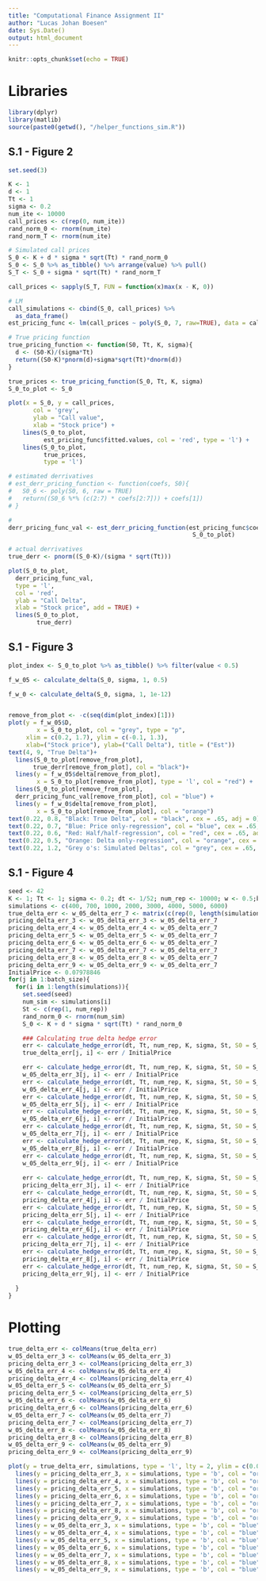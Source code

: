 ```yaml
---
title: "Computational Finance Assignment II"
author: "Lucas Johan Boesen"
date: Sys.Date()
output: html_document
---
```


```r
knitr::opts_chunk$set(echo = TRUE)
```

# Libraries
```r
library(dplyr)
library(matlib)
source(paste0(getwd(), "/helper_functions_sim.R"))
```

## S.1 - Figure 2
```r
set.seed(3)

K <- 1
d <- 1
Tt <- 1
sigma <- 0.2
num_ite <- 10000
call_prices <- c(rep(0, num_ite))
rand_norm_0 <- rnorm(num_ite)
rand_norm_T <- rnorm(num_ite)

# Simulated call prices
S_0 <- K + d * sigma * sqrt(Tt) * rand_norm_0
S_0 <- S_0 %>% as_tibble() %>% arrange(value) %>% pull()
S_T <- S_0 + sigma * sqrt(Tt) * rand_norm_T

call_prices <- sapply(S_T, FUN = function(x)max(x - K, 0))

# LM
call_simulations <- cbind(S_0, call_prices) %>% 
  as_data_frame()
est_pricing_func <- lm(call_prices ~ poly(S_0, 7, raw=TRUE), data = call_simulations)

# True pricing function
true_pricing_function <- function(S0, Tt, K, sigma){
  d <- (S0-K)/(sigma*Tt)
  return((S0-K)*pnorm(d)+sigma*sqrt(Tt)*dnorm(d))
}

true_prices <- true_pricing_function(S_0, Tt, K, sigma)
S_0_to_plot <- S_0 

plot(x = S_0, y = call_prices, 
       col = 'grey',
       ylab = "Call value",
       xlab = "Stock price") + 
    lines(S_0_to_plot, 
          est_pricing_func$fitted.values, col = 'red', type = 'l') + 
    lines(S_0_to_plot, 
          true_prices, 
          type = 'l')

# estimated derrivatives
# est_derr_pricing_function <- function(coefs, S0){
#   S0_6 <- poly(S0, 6, raw = TRUE)
#   return((S0_6 %*% (c(2:7) * coefs[2:7])) + coefs[1])
# }

# 
derr_pricing_func_val <- est_derr_pricing_function(est_pricing_func$coefficients[-1],
                                                    S_0_to_plot)

# actual derrivatives
true_derr <- pnorm((S_0-K)/(sigma * sqrt(Tt)))

plot(S_0_to_plot, 
  derr_pricing_func_val, 
  type = 'l',
  col = 'red',
  ylab = "Call Delta",
  xlab = "Stock price", add = TRUE) + 
  lines(S_0_to_plot,
        true_derr)
```

## S.1 - Figure 3
```r
plot_index <- S_0_to_plot %>% as_tibble() %>% filter(value < 0.5)

f_w_05 <- calculate_delta(S_0, sigma, 1, 0.5)

f_w_0 <- calculate_delta(S_0, sigma, 1, 1e-12)


remove_from_plot <- -c(seq(dim(plot_index)[1]))
plot(y = f_w_05$D, 
        x = S_0_to_plot, col = "grey", type = "p",
     xlim = c(0.2, 1.7), ylim = c(-0.1, 1.3), 
     xlab=("Stock price"), ylab=("Call Delta"), title = ("Est"))
text(4, 9, "True Delta")+ 
  lines(S_0_to_plot[remove_from_plot],
       true_derr[remove_from_plot], col = "black")+ 
  lines(y = f_w_05$delta[remove_from_plot], 
        x = S_0_to_plot[remove_from_plot], type = 'l', col = "red") +
  lines(S_0_to_plot[remove_from_plot], 
  derr_pricing_func_val[remove_from_plot], col = "blue") + 
  lines(y = f_w_0$delta[remove_from_plot], 
        x = S_0_to_plot[remove_from_plot], col = "orange")
text(0.22, 0.8, "Black: True Delta", col = "black", cex = .65, adj = 0)
text(0.22, 0.7, "Blue: Price only-regression", col = "blue", cex = .65, adj = 0)
text(0.22, 0.6, "Red: Half/half-regression", col = "red", cex = .65, adj = 0)
text(0.22, 0.5, "Orange: Delta only-regression", col = "orange", cex = .65, adj = 0)
text(0.22, 1.2, "Grey o's: Simulated Deltas", col = "grey", cex = .65, adj = 0)
```

## S.1 - Figure 4
```r
seed <- 42
K <- 1; Tt <- 1; sigma <- 0.2; dt <- 1/52; num_rep <- 10000; w <- 0.5;batch_size <- 10
simulations <- c(400, 700, 1000, 2000, 3000, 4000, 5000, 6000)
true_delta_err <- w_05_delta_err_7 <- matrix(c(rep(0, length(simulations)*batch_size)), ncol = length(simulations))
pricing_delta_err_3 <- w_05_delta_err_3 <- w_05_delta_err_7
pricing_delta_err_4 <- w_05_delta_err_4 <- w_05_delta_err_7
pricing_delta_err_5 <- w_05_delta_err_5 <- w_05_delta_err_7
pricing_delta_err_6 <- w_05_delta_err_6 <- w_05_delta_err_7
pricing_delta_err_7 <- w_05_delta_err_7 <- w_05_delta_err_7
pricing_delta_err_8 <- w_05_delta_err_8 <- w_05_delta_err_7
pricing_delta_err_9 <- w_05_delta_err_9 <- w_05_delta_err_7
InitialPrice <- 0.07978846
for(j in 1:batch_size){
  for(i in 1:length(simulations)){
    set.seed(seed)
    num_sim <- simulations[i]
    St <- c(rep(1, num_rep))
    rand_norm_0 <- rnorm(num_sim)
    S_0 <- K + d * sigma * sqrt(Tt) * rand_norm_0

    ### Calculating true delta hedge error
    err <- calculate_hedge_error(dt, Tt, num_rep, K, sigma, St, S0 = S_0, true_delta, pol_degree = 7, seed = seed)
    true_delta_err[j, i] <- err / InitialPrice

    err <- calculate_hedge_error(dt, Tt, num_rep, K, sigma, St, S0 = S_0, calculate_delta, pol_degree = 3, w = 0.5, seed = seed)
    w_05_delta_err_3[j, i] <- err / InitialPrice
    err <- calculate_hedge_error(dt, Tt, num_rep, K, sigma, St, S0 = S_0, calculate_delta, pol_degree = 4, w = 0.5, seed = seed)
    w_05_delta_err_4[j, i] <- err / InitialPrice
    err <- calculate_hedge_error(dt, Tt, num_rep, K, sigma, St, S0 = S_0, calculate_delta, pol_degree = 5, w = 0.5, seed = seed)
    w_05_delta_err_5[j, i] <- err / InitialPrice
    err <- calculate_hedge_error(dt, Tt, num_rep, K, sigma, St, S0 = S_0, calculate_delta, pol_degree = 6, w = 0.5, seed = seed)
    w_05_delta_err_6[j, i] <- err / InitialPrice
    err <- calculate_hedge_error(dt, Tt, num_rep, K, sigma, St, S0 = S_0, calculate_delta, pol_degree = 7, w = 0.5, seed = seed)
    w_05_delta_err_7[j, i] <- err / InitialPrice
    err <- calculate_hedge_error(dt, Tt, num_rep, K, sigma, St, S0 = S_0, calculate_delta, pol_degree = 8, w = 0.5, seed = seed)
    w_05_delta_err_8[j, i] <- err / InitialPrice
    err <- calculate_hedge_error(dt, Tt, num_rep, K, sigma, St, S0 = S_0, calculate_delta, pol_degree = 9, w = 0.5, seed = seed)
    w_05_delta_err_9[j, i] <- err / InitialPrice
    
    err <- calculate_hedge_error(dt, Tt, num_rep, K, sigma, St, S0 = S_0, calculate_delta_price, pol_degree = 3, seed = seed)
    pricing_delta_err_3[j, i] <- err / InitialPrice
    err <- calculate_hedge_error(dt, Tt, num_rep, K, sigma, St, S0 = S_0, calculate_delta_price, pol_degree = 4, seed = seed)
    pricing_delta_err_4[j, i] <- err / InitialPrice
    err <- calculate_hedge_error(dt, Tt, num_rep, K, sigma, St, S0 = S_0, calculate_delta_price, pol_degree = 5, seed = seed)
    pricing_delta_err_5[j, i] <- err / InitialPrice
    err <- calculate_hedge_error(dt, Tt, num_rep, K, sigma, St, S0 = S_0, calculate_delta_price, pol_degree = 6, seed = seed)
    pricing_delta_err_6[j, i] <- err / InitialPrice
    err <- calculate_hedge_error(dt, Tt, num_rep, K, sigma, St, S0 = S_0, calculate_delta_price, pol_degree = 7, seed = seed)
    pricing_delta_err_7[j, i] <- err / InitialPrice
    err <- calculate_hedge_error(dt, Tt, num_rep, K, sigma, St, S0 = S_0, calculate_delta_price, pol_degree = 8, seed = seed)
    pricing_delta_err_8[j, i] <- err / InitialPrice
    err <- calculate_hedge_error(dt, Tt, num_rep, K, sigma, St, S0 = S_0, calculate_delta_price, pol_degree = 9, seed = seed)
    pricing_delta_err_9[j, i] <- err / InitialPrice
    
  }
}
```

# Plotting
```r
true_delta_err <- colMeans(true_delta_err)
w_05_delta_err_3 <- colMeans(w_05_delta_err_3)
pricing_delta_err_3 <- colMeans(pricing_delta_err_3)
w_05_delta_err_4 <- colMeans(w_05_delta_err_4)
pricing_delta_err_4 <- colMeans(pricing_delta_err_4)
w_05_delta_err_5 <- colMeans(w_05_delta_err_5)
pricing_delta_err_5 <- colMeans(pricing_delta_err_5)
w_05_delta_err_6 <- colMeans(w_05_delta_err_6)
pricing_delta_err_6 <- colMeans(pricing_delta_err_6)
w_05_delta_err_7 <- colMeans(w_05_delta_err_7)
pricing_delta_err_7 <- colMeans(pricing_delta_err_7)
w_05_delta_err_8 <- colMeans(w_05_delta_err_8)
pricing_delta_err_8 <- colMeans(pricing_delta_err_8)
w_05_delta_err_9 <- colMeans(w_05_delta_err_9)
pricing_delta_err_9 <- colMeans(pricing_delta_err_9)

plot(y = true_delta_err, simulations, type = 'l', lty = 2, ylim = c(0.09, 0.4), col = "red") +
  lines(y = pricing_delta_err_3, x = simulations, type = 'b', col = "orange")+
  lines(y = pricing_delta_err_4, x = simulations, type = 'b', col = "orange")+
  lines(y = pricing_delta_err_5, x = simulations, type = 'b', col = "orange")+
  lines(y = pricing_delta_err_6, x = simulations, type = 'b', col = "orange")+
  lines(y = pricing_delta_err_7, x = simulations, type = 'b', col = "orange")+
  lines(y = pricing_delta_err_8, x = simulations, type = 'b', col = "orange")+
  lines(y = pricing_delta_err_9, x = simulations, type = 'b', col = "orange")+
  lines(y = w_05_delta_err_3, x = simulations, type = 'b', col = "blue")+
  lines(y = w_05_delta_err_4, x = simulations, type = 'b', col = "blue")+
  lines(y = w_05_delta_err_5, x = simulations, type = 'b', col = "blue")+
  lines(y = w_05_delta_err_6, x = simulations, type = 'b', col = "blue")+
  lines(y = w_05_delta_err_7, x = simulations, type = 'b', col = "blue")+
  lines(y = w_05_delta_err_8, x = simulations, type = 'b', col = "blue")+
  lines(y = w_05_delta_err_9, x = simulations, type = 'b', col = "blue")

```


